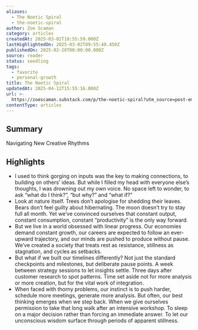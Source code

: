```yaml
---
aliases:
  - The Noetic Spiral
  - the-noetic-spiral
author: Zoe Scaman
category: articles
createdAt: 2025-03-02T18:55:59.000Z
lastHighlightedOn: 2025-03-02T09:55:40.450Z
publishedOn: 2025-02-20T00:00:00.000Z
source: reader
status: seedling
tags:
  - favorite
  - personal-growth
title: The Noetic Spiral
updatedAt: 2025-04-12T15:55:16.000Z
url: >-
  https://zoescaman.substack.com/p/the-noetic-spiral?utm_source=post-email-title&publication_id=35235&post_id=157538412&utm_campaign=email-post-title&isFreemail=true&r=og9hp&triedRedirect=true&utm_medium=email
contentType: articles
---
```

## Summary

Navigating New Creative Rhythms

## Highlights

- I used to think gorging on inputs was the key to making connections, to building on others’ ideas. But while I filled my head with everyone else’s thoughts, I was drowning out my own voice. No space left to wonder, to ask “what do I think?”, “but why?” and “what if?”
- Look at nature itself. Trees don’t apologise for shedding their leaves. Bears don’t feel guilty about hibernating. The moon doesn’t try to stay full all month. Yet we’ve convinced ourselves that constant output, constant consumption, constant “productivity” is the only way forward.
- But we live in a world obsessed with linear progress. Our economies demand constant growth, our careers are expected to follow an ever-upward trajectory, and our minds are pushed to produce without pause. We’ve created a society that treats rest as resistance, stillness as stagnation, and cycles as setbacks.
- But what if we built our timelines differently? Not just the standard checkpoints and milestones, but deliberate pause points. A week between strategy sessions to let insights settle. Three days after customer research to spot patterns. Time set aside not for more analysis or more creation, but for the vital work of integration.
- When faced with thorny problems, our instinct is to push harder, schedule more meetings, generate more analysis. But often, our best thinking emerges when we step back. When we give ourselves permission to take that long walk after an intensive workshop. To sleep on a major decision rather than forcing an immediate answer. To let our unconscious wisdom surface through periods of apparent stillness.
